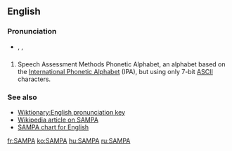 {{also|Sampa}}
==English==

===Pronunciation===
* {{enPR|săm'pə}}, {{IPA|/ˈsæmpə/}}, {{SAMPA|/"s{mp@/}}

==={{acronym}}===
{{infl|en|acronym}}

# Speech Assessment Methods Phonetic Alphabet, an alphabet based on the [[International Phonetic Alphabet]] (IPA), but using only 7-bit [[ASCII]] characters.

===See also===
* [[Wiktionary:English pronunciation key]]
* [[w:SAMPA|Wikipedia article on SAMPA]]
* [[w:SAMPA_chart_for_English|SAMPA chart for English]]

[[fr:SAMPA]]
[[ko:SAMPA]]
[[hu:SAMPA]]
[[ru:SAMPA]]